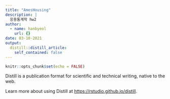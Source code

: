```yaml
---
title: "AmesHousing"
description: |
  응용통계학 hw2
author:
  - name: hanbyeol
    url: {}
date: 03-10-2021
output:
  distill::distill_article:
    self_contained: false
---
```



```r
knitr::opts_chunk$set(echo = FALSE)
```

Distill is a publication format for scientific and technical writing, native to the web.

Learn more about using Distill at <https://rstudio.github.io/distill>.


